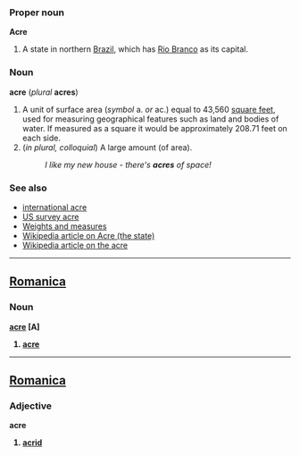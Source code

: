 ===Proper noun===
'''Acre'''
#A state in northern [[Brazil]], which has [[Rio Branco]] as its capital.

===Noun===
'''acre''' (''plural'' '''acres''')
#A unit of surface area (''symbol'' a. ''or'' ac.) equal to 43,560 [[square foot|square feet]], used for measuring geographical features such as land and bodies of water.  If measured as a square it would be approximately 208.71 feet on each side. <!--This is the English statute acre. That of the United States is the same. The Scotch acre was about 1.26 of the English, and the Irish  1.62 of the English. Most commonly used to measure land (or things on land, such as the floor of a building, or sports fields), but can also be used to measure the surface area of bodies of water.-->
#(''in plural, colloquial'') A large amount (of area).
#:''I like my new house - there's '''acres''' of space!''

===See also===
*[[international acre]]
*[[US survey acre]]
*[[Wiktionary_Appendix:Weights_and_measures|Weights and measures]]
*[[w:Acre_(state)|Wikipedia article on Acre (the state)]]
*[[w:Acre|Wikipedia article on the acre]]
----

==[[Romanica]]==
===Noun===
<b>[[acre]] [A]
#[[acre]]
----

==[[Romanica]]==
===Adjective===
<b>acre</b>
#[[acrid]]